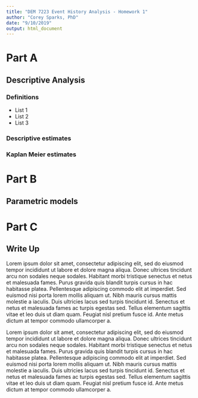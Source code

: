 ```yaml
---
title: "DEM 7223 Event History Analysis - Homework 1"
author: "Corey Sparks, PhD"
date: "9/10/2019"
output: html_document
---
```


# Part A
## Descriptive Analysis

### Definitions
 - List 1
 - List 2
 - List 3

### Descriptive estimates

### Kaplan Meier estimates

# Part B
## Parametric models



# Part C 
## Write Up

Lorem ipsum dolor sit amet, consectetur adipiscing elit, sed do eiusmod tempor incididunt ut labore et dolore magna aliqua. Donec ultrices tincidunt arcu non sodales neque sodales. Habitant morbi tristique senectus et netus et malesuada fames. Purus gravida quis blandit turpis cursus in hac habitasse platea. Pellentesque adipiscing commodo elit at imperdiet. Sed euismod nisi porta lorem mollis aliquam ut. Nibh mauris cursus mattis molestie a iaculis. Duis ultricies lacus sed turpis tincidunt id. Senectus et netus et malesuada fames ac turpis egestas sed. Tellus elementum sagittis vitae et leo duis ut diam quam. Feugiat nisl pretium fusce id. Ante metus dictum at tempor commodo ullamcorper a.

Lorem ipsum dolor sit amet, consectetur adipiscing elit, sed do eiusmod tempor incididunt ut labore et dolore magna aliqua. Donec ultrices tincidunt arcu non sodales neque sodales. Habitant morbi tristique senectus et netus et malesuada fames. Purus gravida quis blandit turpis cursus in hac habitasse platea. Pellentesque adipiscing commodo elit at imperdiet. Sed euismod nisi porta lorem mollis aliquam ut. Nibh mauris cursus mattis molestie a iaculis. Duis ultricies lacus sed turpis tincidunt id. Senectus et netus et malesuada fames ac turpis egestas sed. Tellus elementum sagittis vitae et leo duis ut diam quam. Feugiat nisl pretium fusce id. Ante metus dictum at tempor commodo ullamcorper a.


